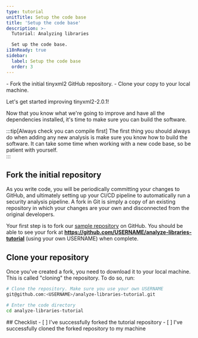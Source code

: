 ```yaml
---
type: tutorial
unitTitle: Setup the code base
title: 'Setup the code base'
description: >-
  Tutorial: Analyzing libraries

  Set up the code base. 
i18nReady: true
sidebar: 
  label: Setup the code base
  order: 3
---
```



<PreCheck>
 - Fork the initial tinyxml2 GitHub repository.
 - Clone your copy to your local machine.
</PreCheck>

<Lede>Let's get started improving tinyxml2-2.0.1!</Lede>

Now that you know what we're going to improve and have all the dependencies
installed, it's time to make sure you can build the software. 

:::tip[Always check you can compile first]
The first thing  you should always do when adding any new analysis is make sure
you know how to build the software. It can take some time when working
with a new code base, so be patient with yourself.  
:::

## Fork the initial repository

As you write code, you will be periodically committing your changes to
GitHub, and ultimately setting up your CI/CD pipeline to automatically run a
security analysis pipeline. A fork in Git is simply a copy of an existing
repository in which your changes are your own and disconnected from the
original developers.  

Your first step is to fork our [sample
repository](https://github.com/ForAllSecure/analyze-libraries-tutorial) on
GitHub.  You should be able to see your fork at
**https://github.com/USERNAME/analyze-libraries-tutorial** (using your own
USERNAME) when complete. 

## Clone your repository

Once you've created a fork, you need to download it to your local machine.
This is called "cloning" the repository. To do so, run:

```bash
# Clone the repository. Make sure you use your own USERNAME
git@github.com:<USERNAME>/analyze-libraries-tutorial.git 

# Enter the code directory
cd analyze-libraries-tutorial 
```


<Box icon="check-list">
## Checklist

<Checklist>
- [ ] I've successfully forked the tutorial repository 
- [ ] I've successfully cloned the forked repository to my machine
</Checklist>
</Box>

